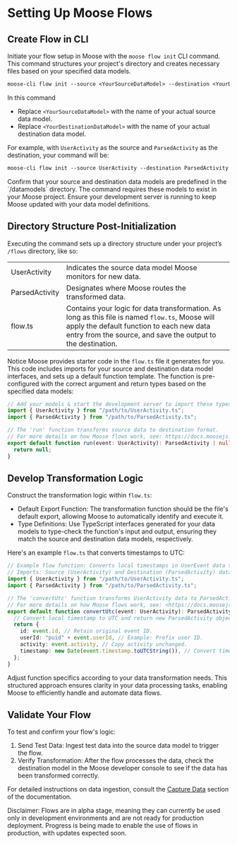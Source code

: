 
# Setting Up Moose Flows

## Create Flow in CLI

Initiate your flow setup in Moose with the `moose flow init` CLI command. This command structures your project's directory and creates necessary files based on your specified data models.

```txt filename="Terminal" copy
moose-cli flow init --source <YourSourceDataModel> --destination <YourDestinationDataModel>
```

In this command

- Replace `<YourSourceDataModel>` with the name of your actual source data model.
- Replace `<YourDestinationDataModel>` with the name of your actual destination data model.

For example, with `UserActivity` as the source and `ParsedActivity` as the destination, your command will be:

```txt filename="Terminal" copy
moose-cli flow init --source UserActivity --destination ParsedActivity
```

<Callout type="warning" emoji="ℹ️">
  Confirm that your source and destination data models are predefined in the
  `/datamodels` directory. The command requires these models to exist in your
  Moose project. Ensure your development server is running to keep Moose updated
  with your data model definitions.
</Callout>

## Directory Structure Post-Initialization

Executing the command sets up a directory structure under your project’s `/flows` directory, like so:

<FileTree>
  <FileTree.Folder name="flows" defaultOpen>
    <FileTree.Folder name="UserActivity" defaultOpen>
      <FileTree.Folder name="ParsedActivity" defaultOpen>
        <FileTree.File name="flow.ts" />
      </FileTree.Folder>
    </FileTree.Folder>
  </FileTree.Folder>
</FileTree>

|                |                                                                                                                                                                                                             |
| -------------- | ----------------------------------------------------------------------------------------------------------------------------------------------------------------------------------------------------------- |
| UserActivity   | Indicates the source data model Moose monitors for new data.                                                                                                                                                |
| ParsedActivity | Designates where Moose routes the transformed data.                                                                                                                                                         |
| flow.ts        | Contains your logic for data transformation. As long as this file is named `flow.ts`, Moose will apply the default function to each new data entry from the source, and save the output to the destination. |

Notice Moose provides starter code in the `flow.ts` file it generates for you.
This code includes imports for your source and destination data model interfaces, and sets up a default function template.
The function is pre-configured with the correct argument and return types based on the specified data models:

```ts filename="flow.ts" copy {2-3,7}
// Add your models & start the development server to import these types
import { UserActivity } from "/path/to/UserActivity.ts";
import { ParsedActivity } from "/path/to/ParsedActivity.ts";

// The 'run' function transforms source data to destination format.
// For more details on how Moose flows work, see: https://docs.moosejs.com
export default function run(event: UserActivity): ParsedActivity | null {
  return null;
}
```

## Develop Transformation Logic

Construct the transformation logic within `flow.ts`:

- Default Export Function: The transformation function should be the file's default export,
  allowing Moose to automatically identify and execute it.
- Type Definitions: Use TypeScript interfaces generated for your data models to type-check the
  function's input and output, ensuring they match the source and destination data models, respectively.

Here's an example `flow.ts` that converts timestamps to UTC:

```ts filename="flow.ts" copy {3-4,8}
// Example flow function: Converts local timestamps in UserEvent data to UTC.
// Imports: Source (UserActivity) and Destination (ParsedActivity) data models.
import { UserActivity } from "/path/to/UserActivity.ts";
import { ParsedActivity } from "/path/to/ParsedActivity.ts";

// The 'convertUtc' function transforms UserActivity data to ParsedActivity format.
// For more details on how Moose flows work, see: <https://docs.moosejs.com/flows>
export default function convertUtc(event: UserActivity): ParsedActivity {
  // Convert local timestamp to UTC and return new ParsedActivity object.
  return {
    id: event.id, // Retain original event ID.
    userId: "puid" + event.userId, // Example: Prefix user ID.
    activity: event.activity, // Copy activity unchanged.
    timestamp: new Date(event.timestamp.toUTCString()), // Convert timestamp to UTC.
  };
}
```

Adjust function specifics according to your data transformation needs.
This structured approach ensures clarity in your data processing tasks, enabling Moose to
efficiently handle and automate data flows.

## Validate Your Flow

To test and confirm your flow's logic:

1. Send Test Data: Ingest test data into the source data model to trigger the flow.
2. Verify Transformation: After the flow processes the data, check the destination model in the
   Moose developer console to see if the data has been transformed correctly.

For detailed instructions on data ingestion, consult the [Capture Data](../building/capture-data.mdx) section of the documentation.

<Callout type="info" emoji="ℹ️">
  Disclaimer: Flows are in alpha stage, meaning they can currently be used only
  in development environments and are not ready for production deployment.
  Progress is being made to enable the use of flows in production, with updates
  expected soon.
</Callout>

